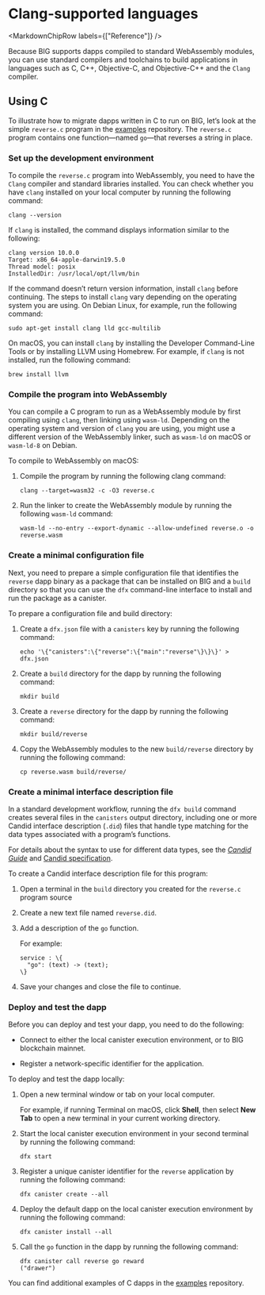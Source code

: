 
# Clang-supported languages

<MarkdownChipRow labels={["Reference"]} />

Because BIG supports dapps compiled to standard WebAssembly modules, you can use standard compilers and toolchains to build applications in languages such as C, C++, Objective-C, and Objective-C++ and the `Clang` compiler.

## Using C

To illustrate how to migrate dapps written in C to run on BIG, let’s look at the simple `reverse.c` program in the [examples](https://github.com/dfinity/examples/tree/master/c) repository. The `reverse.c` program contains one function—named `go`—that reverses a string in place.

### Set up the development environment

To compile the `reverse.c` program into WebAssembly, you need to have the `Clang` compiler and standard libraries installed. You can check whether you have `clang` installed on your local computer by running the following command:

    clang --version

If `clang` is installed, the command displays information similar to the following:

    clang version 10.0.0
    Target: x86_64-apple-darwin19.5.0
    Thread model: posix
    InstalledDir: /usr/local/opt/llvm/bin

If the command doesn’t return version information, install `clang` before continuing. The steps to install `clang` vary depending on the operating system you are using. On Debian Linux, for example, run the following command:

    sudo apt-get install clang lld gcc-multilib

On macOS, you can install `clang` by installing the Developer Command-Line Tools or by installing LLVM using Homebrew. For example, if `clang` is not installed, run the following command:

    brew install llvm

### Compile the program into WebAssembly

You can compile a C program to run as a WebAssembly module by first compiling using `clang`, then linking using `wasm-ld`. Depending on the operating system and version of `clang` you are using, you might use a different version of the WebAssembly linker, such as `wasm-ld` on macOS or `wasm-ld-8` on Debian.

To compile to WebAssembly on macOS:

1.  Compile the program by running the following clang command:

        clang --target=wasm32 -c -O3 reverse.c

2.  Run the linker to create the WebAssembly module by running the following `wasm-ld` command:

        wasm-ld --no-entry --export-dynamic --allow-undefined reverse.o -o reverse.wasm

### Create a minimal configuration file

Next, you need to prepare a simple configuration file that identifies the `reverse` dapp binary as a package that can be installed on BIG and a `build` directory so that you can use the `dfx` command-line interface to install and run the package as a canister.

To prepare a configuration file and build directory:

1.  Create a `dfx.json` file with a `canisters` key by running the following command:

        echo '\{"canisters":\{"reverse":\{"main":"reverse"\}\}\}' > dfx.json

2.  Create a `build` directory for the dapp by running the following command:

        mkdir build

3.  Create a `reverse` directory for the dapp by running the following command:

        mkdir build/reverse

4.  Copy the WebAssembly modules to the new `build/reverse` directory by running the following command:

        cp reverse.wasm build/reverse/

### Create a minimal interface description file

In a standard development workflow, running the `dfx build` command creates several files in the `canisters` output directory, including one or more Candid interface description (`.did`) files that handle type matching for the data types associated with a program’s functions.

For details about the syntax to use for different data types, see the [*Candid Guide*](/docs/current/developer-docs/smart-contracts/candid/index) and [Candid specification](https://github.com/dfinity/candid/tree/master/spec).

To create a Candid interface description file for this program:

1.  Open a terminal in the `build` directory you created for the `reverse.c` program source

2.  Create a new text file named `reverse.did`.

3.  Add a description of the `go` function.

    For example:

        service : \{
          "go": (text) -> (text);
        \}

4.  Save your changes and close the file to continue.

### Deploy and test the dapp

Before you can deploy and test your dapp, you need to do the following:

-   Connect to either the local canister execution environment, or to BIG blockchain mainnet.

-   Register a network-specific identifier for the application.

To deploy and test the dapp locally:

1.  Open a new terminal window or tab on your local computer.

    For example, if running Terminal on macOS, click **Shell**, then select **New Tab** to open a new terminal in your current working directory.

2.  Start the local canister execution environment in your second terminal by running the following command:

        dfx start

3.  Register a unique canister identifier for the `reverse` application by running the following command:

        dfx canister create --all

4.  Deploy the default dapp on the local canister execution environment by running the following command:

        dfx canister install --all

5.  Call the `go` function in the dapp by running the following command:

        dfx canister call reverse go reward
        ("drawer")

You can find additional examples of C dapps in the [examples](https://github.com/dfinity/examples/tree/master/c) repository.

